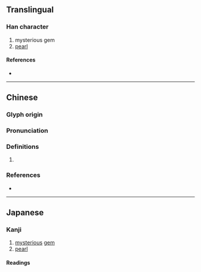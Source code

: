 {{character info/new}}
{{character info|0x2F92B}}
==Translingual==

===Han character===
{{Han char|rn=96|rad=玉|as=04|sn=8|four=17120|canj=MGB,XMGB|ids=⿰𤣩月}}

# mysterious gem
# [[pearl]]

====References====
* {{Han ref|kx=0728.100|dkj=20867|hdz=21104.150|uh=73A5|ud=29605|bh=AAB5|bd=43701}}

----

==Chinese==
{{zh-forms}}

===Glyph origin===
{{Han etym}}

===Pronunciation===
{{zh-pron
|m=yuè
|c=jyut6
|mc=y
|oc=y
|cat=
}}

===Definitions===
{{zh-hanzi}}

# {{rfdef|zh}}

===References===
* {{R:twedu|C07378}}

----

==Japanese==

===Kanji===
{{ja-kanji|grade=|rs=玉04}}

# [[mysterious]] [[gem]]
# [[pearl]]

====Readings====
{{ja-readings
|goon=がち<ぐわち
|kanon=げつ<げつ<ぐゑつ
}}